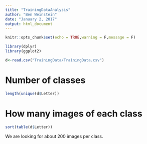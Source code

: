 ```yaml
---
title: "TrainingDataAnalysis"
author: "Ben Weinstein"
date: "January 2, 2017"
output: html_document
---
```


```r
knitr::opts_chunk$set(echo = TRUE,warning = F,message = F)
```

```r
library(dplyr)
library(ggplot2)
```

```r
d<-read.csv("TrainingData/TrainingData.csv")
```

# Number of classes
```r
length(unique(d$Letter))
```

# How many images of each class

```r
sort(table(d$Letter))
```

We are looking for about 200 images per class.
